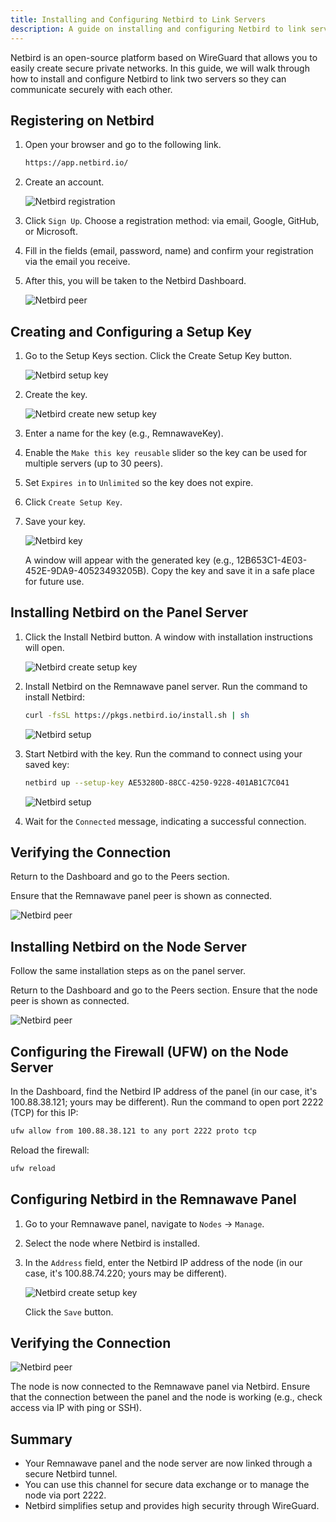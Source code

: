 ```yaml
---
title: Installing and Configuring Netbird to Link Servers
description: A guide on installing and configuring Netbird to link servers
---
```



Netbird is an open-source platform based on WireGuard that allows you to easily create secure private networks. In this guide, we will walk through how to install and configure Netbird to link two servers so they can communicate securely with each other.

## Registering on Netbird

<Steps>

1. Open your browser and go to the following link.

    ```bash
    https://app.netbird.io/
    ```

2. Create an account.

    <div style={{ display: 'flex', justifyContent: 'center' }}>
      <img 
        src="https://raw.githubusercontent.com/eGamesAPI/remnawave-reverse-proxy/refs/heads/main/docs/src/assets/en/netbird/register.png" 
        alt="Netbird registration" 
        style={{ maxWidth: '60%' }} 
      />
    </div>

3. Click `Sign Up`. Choose a registration method: via email, Google, GitHub, or Microsoft.

4. Fill in the fields (email, password, name) and confirm your registration via the email you receive.

5. After this, you will be taken to the Netbird Dashboard.

    ![Netbird peer](https://raw.githubusercontent.com/eGamesAPI/remnawave-reverse-proxy/refs/heads/main/docs/src/assets/en/netbird/peer.png)

</Steps>

## Creating and Configuring a Setup Key

<Steps>

1. Go to the Setup Keys section. Click the Create Setup Key button.

    ![Netbird setup key](https://raw.githubusercontent.com/eGamesAPI/remnawave-reverse-proxy/refs/heads/main/docs/src/assets/en/netbird/setup_key.png)

2. Create the key.

    <div style={{ display: 'flex', justifyContent: 'center' }}>
      <img 
        src="https://raw.githubusercontent.com/eGamesAPI/remnawave-reverse-proxy/refs/heads/main/docs/src/assets/en/netbird/create_new_setup_key.png" 
        alt="Netbird create new setup key" 
        style={{ maxWidth: '60%' }} 
      />
    </div>

3. Enter a name for the key (e.g., RemnawaveKey).

4. Enable the `Make this key reusable` slider so the key can be used for multiple servers (up to 30 peers).

5. Set `Expires in` to `Unlimited` so the key does not expire.

6. Click `Create Setup Key`.

7. Save your key.

    <div style={{ display: 'flex', justifyContent: 'center' }}>
      <img 
        src="https://raw.githubusercontent.com/eGamesAPI/remnawave-reverse-proxy/refs/heads/main/docs/src/assets/en/netbird/key.png" 
        alt="Netbird key" 
        style={{ maxWidth: '60%' }} 
      />
    </div>

    A window will appear with the generated key (e.g., 12B653C1-4E03-452E-9DA9-40523493205B).
    Copy the key and save it in a safe place for future use.

</Steps>

## Installing Netbird on the Panel Server

<Steps>

1. Click the Install Netbird button.
    A window with installation instructions will open.

    <div style={{ display: 'flex', justifyContent: 'center' }}>
      <img 
        src="https://raw.githubusercontent.com/eGamesAPI/remnawave-reverse-proxy/refs/heads/main/docs/src/assets/en/netbird/install_netbird.png" 
        alt="Netbird create setup key" 
        style={{ maxWidth: '75%' }} 
      />
    </div>

2. Install Netbird on the Remnawave panel server. Run the command to install Netbird:

    ```bash
    curl -fsSL https://pkgs.netbird.io/install.sh | sh
    ```

    ![Netbird setup](https://raw.githubusercontent.com/eGamesAPI/remnawave-reverse-proxy/refs/heads/main/docs/src/assets/en/netbird/setup_netbird.png)

3. Start Netbird with the key. Run the command to connect using your saved key:

    ```bash
    netbird up --setup-key AE53280D-88CC-4250-9228-401AB1C7C041
    ```

    ![Netbird setup](https://raw.githubusercontent.com/eGamesAPI/remnawave-reverse-proxy/refs/heads/main/docs/src/assets/en/netbird/setup_netbird2.png)

4. Wait for the `Connected` message, indicating a successful connection.

</Steps>

## Verifying the Connection

Return to the Dashboard and go to the Peers section.

Ensure that the Remnawave panel peer is shown as connected.

![Netbird peer](https://raw.githubusercontent.com/eGamesAPI/remnawave-reverse-proxy/refs/heads/main/docs/src/assets/en/netbird/peer_netbird.png)

## Installing Netbird on the Node Server

Follow the same installation steps as on the panel server.

Return to the Dashboard and go to the Peers section. Ensure that the node peer is shown as connected.

![Netbird peer](https://raw.githubusercontent.com/eGamesAPI/remnawave-reverse-proxy/refs/heads/main/docs/src/assets/en/netbird/peer_netbird_node.png)

## Configuring the Firewall (UFW) on the Node Server

In the Dashboard, find the Netbird IP address of the panel (in our case, it's 100.88.38.121; yours may be different).
Run the command to open port 2222 (TCP) for this IP:

```bash
ufw allow from 100.88.38.121 to any port 2222 proto tcp
```

Reload the firewall:

```bash
ufw reload
```

## Configuring Netbird in the Remnawave Panel

<Steps>

1. Go to your Remnawave panel, navigate to `Nodes` → `Manage`.

2. Select the node where Netbird is installed.

3. In the `Address` field, enter the Netbird IP address of the node (in our case, it's 100.88.74.220; yours may be different).

    <div style={{ display: 'flex', justifyContent: 'center' }}>
      <img 
        src="https://raw.githubusercontent.com/eGamesAPI/remnawave-reverse-proxy/refs/heads/main/docs/src/assets/en/netbird/ip_netbird_node.png" 
        alt="Netbird create setup key" 
        style={{ maxWidth: '75%' }} 
      />
    </div>
    
    Click the `Save` button.

</Steps>

## Verifying the Connection

![Netbird peer](https://raw.githubusercontent.com/eGamesAPI/remnawave-reverse-proxy/refs/heads/main/docs/src/assets/en/netbird/ip_netbird_node1.png)

The node is now connected to the Remnawave panel via Netbird.
Ensure that the connection between the panel and the node is working (e.g., check access via IP with ping or SSH).

## Summary

- Your Remnawave panel and the node server are now linked through a secure Netbird tunnel.
- You can use this channel for secure data exchange or to manage the node via port 2222.
- Netbird simplifies setup and provides high security through WireGuard.